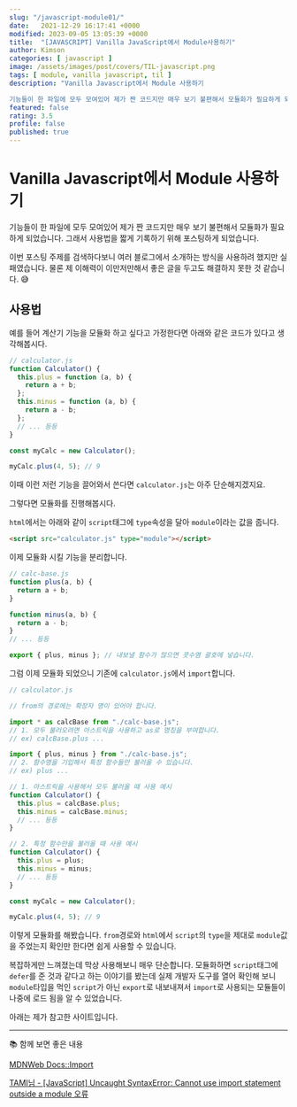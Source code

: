 ```yaml
---
slug: "/javascript-module01/"
date:   2021-12-29 16:17:41 +0000
modified: 2023-09-05 13:05:39 +0000
title:  "[JAVASCRIPT] Vanilla JavaScript에서 Module사용하기"
author: Kimson
categories: [ javascript ]
image: /assets/images/post/covers/TIL-javascript.png
tags: [ module, vanilla javascript, til ]
description: "Vanilla Javascript에서 Module 사용하기

기능들이 한 파일에 모두 모여있어 제가 짠 코드지만 매우 보기 불편해서 모듈화가 필요하게 되었습니다. 그래서 사용법을 짧게 기록하기 위해 포스팅하게 되었습니다."
featured: false
rating: 3.5
profile: false
published: true
---
```


# Vanilla Javascript에서 Module 사용하기

기능들이 한 파일에 모두 모여있어 제가 짠 코드지만 매우 보기 불편해서 모듈화가 필요하게 되었습니다. 그래서 사용법을 짧게 기록하기 위해 포스팅하게 되었습니다.

이번 포스팅 주제를 검색하다보니 여러 블로그에서 소개하는 방식을 사용하려 했지만 실패였습니다. 물론 제 이해력이 이만저만해서 좋은 글을 두고도 해결하지 못한 것 같습니다. 😅

## 사용법

예를 들어 계산기 기능을 모듈화 하고 싶다고 가정한다면 아래와 같은 코드가 있다고 생각해봅시다.

```javascript
// calculator.js
function Calculator() {
  this.plus = function (a, b) {
    return a + b;
  };
  this.minus = function (a, b) {
    return a - b;
  };
  // ... 등등
}

const myCalc = new Calculator();

myCalc.plus(4, 5); // 9
```

이때 이런 저런 기능을 끌어와서 쓴다면 `calculator.js`는 아주 단순해지겠지요.

그렇다면 모듈화를 진행해봅시다.

`html`에서는 아래와 같이 `script`태그에 `type`속성을 달아 `module`이라는 값을 줍니다.

```html
<script src="calculator.js" type="module"></script>
```

이제 모듈화 시킬 기능을 분리합니다.

```javascript
// calc-base.js
function plus(a, b) {
  return a + b;
}

function minus(a, b) {
  return a - b;
}
// ... 등등

export { plus, minus }; // 내보낼 함수가 많으면 콧수염 괄호에 넣습니다.
```

그럼 이제 모듈화 되었으니 기존에 `calculator.js`에서 `import`합니다.

```javascript
// calculator.js

// from의 경로에는 확장자 명이 있어야 합니다.

import * as calcBase from "./calc-base.js";
// 1. 모두 불러오려면 아스트릭을 사용하고 as로 명칭을 부여합니다.
// ex) calcBase.plus ...

import { plus, minus } from "./calc-base.js";
// 2. 함수명을 기입해서 특정 함수들만 불러올 수 있습니다.
// ex) plus ...

// 1. 아스트릭을 사용해서 모두 불러올 때 사용 예시
function Calculator() {
  this.plus = calcBase.plus;
  this.minus = calcBase.minus;
  // ... 등등
}

// 2. 특정 함수만을 불러올 때 사용 예시
function Calculator() {
  this.plus = plus;
  this.minus = minus;
  // ... 등등
}

const myCalc = new Calculator();

myCalc.plus(4, 5); // 9
```

이렇게 모듈화를 해봤습니다. `from`경로와 `html`에서 `script`의 `type`을 제대로 `module`값을 주었는지 확인만 한다면 쉽게 사용할 수 있습니다.

복잡하게만 느껴졌는데 막상 사용해보니 매우 단순합니다. 모듈화하면 `script`태그에 `defer`를 준 것과 같다고 하는 이야기를 봤는데 실제 개발자 도구를 열어 확인해 보니 `module`타입을 먹인 `script`가 아닌 `export`로 내보내져서 `import`로 사용되는 모듈들이 나중에 로드 됨을 알 수 있었습니다.

아래는 제가 참고한 사이트입니다.

---

📚 함께 보면 좋은 내용

[MDNWeb Docs::Import](https://developer.mozilla.org/en-US/docs/Web/JavaScript/Reference/Statements/import)

[TAMI님 - [JavaScript] Uncaught SyntaxError: Cannot use import statement outside a module 오류](https://rrecoder.tistory.com/166)
